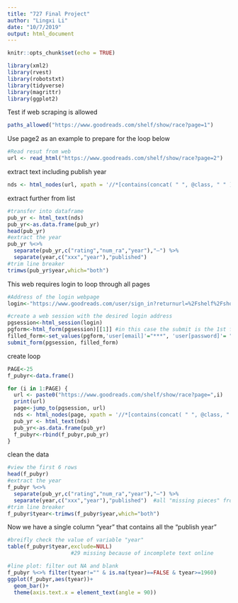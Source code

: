 ```yaml
---
title: "727 Final Project"
author: "Lingxi Li"
date: "10/7/2019"
output: html_document
---
```


```r
knitr::opts_chunk$set(echo = TRUE)
```

```r
library(xml2)
library(rvest)
library(robotstxt)
library(tidyverse)
library(magrittr)
library(ggplot2)
```
Test if web scraping is allowed
```r
paths_allowed("https://www.goodreads.com/shelf/show/race?page=1")
```
Use page2 as an example to prepare for the loop below
```r
#Read resut from web
url <- read_html("https://www.goodreads.com/shelf/show/race?page=2")
```
extract text including publish year
```r
nds <- html_nodes(url, xpath = '//*[contains(concat( " ", @class, " " ), concat( " ", "greyText", " " )) and contains(concat( " ", @class, " " ), concat( " ", "smallText", " " ))]')
```
extract further from list
```r
#transfer into dataframe
pub_yr <- html_text(nds)
pub_yr<-as.data.frame(pub_yr)
head(pub_yr)
#extract the year
pub_yr %<>% 
  separate(pub_yr,c("rating","num_ra","year"),"—") %>%
  separate(year,c("xxx","year"),"published")
#trim line breaker
trimws(pub_yr$year,which="both")
```
This web requires login to loop through all pages
```r
#Address of the login webpage
login<-"https://www.goodreads.com/user/sign_in?returnurl=%2Fshelf%2Fshow%2Frace%3Fpage%3D1"

#create a web session with the desired login address
pgsession<-html_session(login)
pgform<-html_form(pgsession)[[1]] #in this case the submit is the 1st form
filled_form<-set_values(pgform,'user[email]'="***", 'user[password]'= "***")
submit_form(pgsession, filled_form)
```
create loop
```r
PAGE<-25
f_pubyr<-data.frame()

for (i in 1:PAGE) {
  url <- paste0("https://www.goodreads.com/shelf/show/race?page=",i)
  print(url)
  page<-jump_to(pgsession, url)
  nds <- html_nodes(page, xpath = '//*[contains(concat( " ", @class, " " ), concat( " ", "greyText", " " )) and contains(concat( " ", @class, " " ), concat( " ", "smallText", " " ))]')
  pub_yr <- html_text(nds)
  pub_yr<-as.data.frame(pub_yr)
  f_pubyr<-rbind(f_pubyr,pub_yr)
}
```
clean the data
```r
#view the first 6 rows
head(f_pubyr)
#extract the year
f_pubyr %<>% 
  separate(pub_yr,c("rating","num_ra","year"),"—") %>%
  separate(year,c("xxx","year"),"published")  #all "missing pieces" from the warning message is the text misscraped that does not include "publish year"
#trim line breaker
f_pubyr$tyear<-trimws(f_pubyr$year,which="both")
```
Now we have a single column "year" that contains all the "publish year"
```r
#breifly check the value of variable "year" 
table(f_pubyr$tyear,exclude=NULL) 
                    #29 missing because of incomplete text online                            #since frequency before 1960 all less than 3

#line plot: filter out NA and blank
f_pubyr %<>% filter(tyear!="" & is.na(tyear)==FALSE & tyear>=1960)
ggplot(f_pubyr,aes(tyear))+
  geom_bar()+
  theme(axis.text.x = element_text(angle = 90))
```

